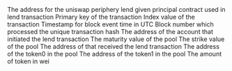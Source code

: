 <ParamField path="contract_address">
The address for the uniswap periphery lend given principal contract used in lend transaction
</ParamField>
<ParamField path="evt_tx_hash">
Primary key of the transaction
</ParamField>
<ParamField path="evt_index">
Index value of the transaction
</ParamField>
<ParamField path="evt_block_time">
Timestamp for block event time in UTC
</ParamField>
<ParamField path="evt_block_number">
Block number which processed the unique transaction hash
</ParamField>
<ParamField path="from">
The address of the account that initiated the lend transaction
</ParamField>
<ParamField path="isToken0">

</ParamField>
<ParamField path="maturity">
The maturity value of the pool
</ParamField>
<ParamField path="strike">
The strike value of the pool
</ParamField>
<ParamField path="to">
The address of that received the lend transaction
</ParamField>
<ParamField path="token0">
The address of the token0 in the pool
</ParamField>
<ParamField path="token1">
The address of the token1 in the pool
</ParamField>
<ParamField path="tokenAmount">
The amount of token in wei
</ParamField>
